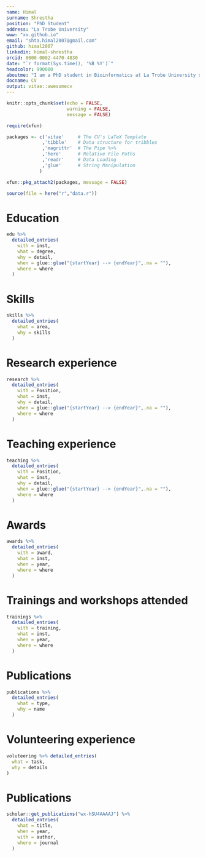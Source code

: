 ```yaml
---
name: Himal
surname: Shrestha
position: "PhD Student"
address: "La Trobe University"
www: "xx.github.io"
email: "shta.himal2007@gmail.com"
github: himal2007
linkedin: himal-shrestha
orcid: 0000-0002-4470-4830
date: "`r format(Sys.time(), '%B %Y')`"
headcolor: 990000
aboutme: "I am a PhD student in Bioinformatics at La Trobe University studying the transmission of infectious diseases. I utilize different computational and mathematical approaches to integrate genomic, environmental and epidemiological data to predict, prevent and eliminate diseases. I am equally adept at different molecular and laboratory techniques."
docname: CV
output: vitae::awesomecv
---
```


```r
knitr::opts_chunk$set(echo = FALSE,
                      warning = FALSE,
                      message = FALSE)

require(xfun)

packages <- c('vitae'     # The CV's LaTeX Template
             ,'tibble'    # Data structure for tribbles
             ,'magrittr'  # The Pipe %>%
             ,'here'      # Relative File Paths
             ,'readr'     # Data Loading
             ,'glue'      # String Manipulation
            )

xfun::pkg_attach2(packages, message = FALSE)

source(file = here("r","data.r"))

```

# Education

```r

edu %>%
  detailed_entries(
    with = inst,
    what = degree,
    why = detail,
    when = glue::glue("{startYear} --> {endYear}",.na = ""),
    where = where
  )

```

# Skills
```r
skills %>%
  detailed_entries(
    what = area,
    why = skills
  )
```

# Research experience
```r
research %>%
  detailed_entries(
    with = Position,
    what = inst,
    why = detail,
    when = glue::glue("{startYear} --> {endYear}",.na = ""),
    where = where
  )
```

# Teaching experience
```r
teaching %>%
  detailed_entries(
    with = Position,
    what = inst,
    why = detail,
    when = glue::glue("{startYear} --> {endYear}",.na = ""),
    where = where
  )
```

# Awards
```r
awards %>%
  detailed_entries(
    with = award,
    what = inst,
    when = year,
    where = where
  )
```

# Trainings and workshops attended
```r
trainings %>%
  detailed_entries(
    with = training,
    what = inst,
    when = year,
    where = where
  )
```

# Publications

```r
publications %>%
  detailed_entries(
    what = type,
    why = name
  )
```

# Volunteering experience
```r
voluteering %>% detailed_entries(
  what = task,
  why = details
)
```

# Publications

```r
scholar::get_publications("wx-hSU4AAAAJ") %>% 
  detailed_entries(
    what = title,
    when = year,
    with = author,
    where = journal
  )
```

